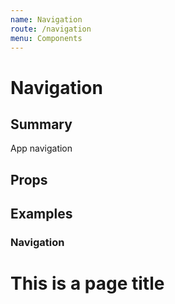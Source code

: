 ```yaml
---
name: Navigation
route: /navigation
menu: Components
---
```




# Navigation
## Summary
App navigation

## Props
<Props of={Navigation} />

## Examples

### Navigation
<Playground>

  <main style={{height: 800 + "px"}}>
    <Navigation items={[
      {
        link: "#",
        icon: "A"
      },
      {
        link: "#",
        icon: "B"
      }
    ]}/>
    <div style={{marginLeft: 88 + "px"}}>
      <h1>This is a page title</h1>
    </div>
  </main>
</Playground>
